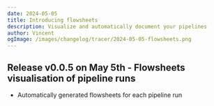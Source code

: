 ```yaml
---
date: 2024-05-05
title: Introducing flowsheets
description: Visualize and automatically document your pipelines
author: Vincent
ogImage: /images/changelog/tracer/2024-05-05-flowsheets.png
---
```



<ChangelogHeader />

## Release v0.0.5 on May 5th - Flowsheets visualisation of pipeline runs

- Automatically generated flowsheets for each pipeline run
